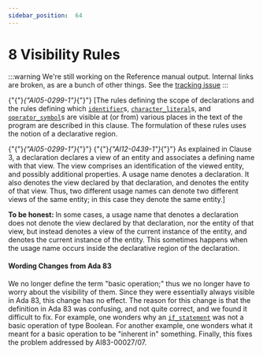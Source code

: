 ---
sidebar_position:  64
---

# 8 Visibility Rules

:::warning
We're still working on the Reference manual output.  Internal links are broken,
as are a bunch of other things.
See the [tracking issue](https://github.com/ada-lang-io/ada-lang-io/issues/20)
:::


<p>{"{"}<em>{"AI05-0299-1"}</em>{"}"} [The rules defining the scope of declarations and the rules defining which <code><a href="./AA-2.3#S0002">identifier</a></code>s, <code><a href="./AA-2.5#S0015">character_literal</a></code>s, and <code><a href="./AA-6.1#S0202">operator_symbol</a></code>s are visible at (or from) various places in the text of the program are described in this clause. The formulation of these rules uses the notion of a declarative region.</p>
<p>{"{"}<em>{"AI05-0299-1"}</em>{"}"} {"{"}<em>{"AI12-0439-1"}</em>{"}"} As explained in Clause 3, a declaration declares a view of an entity and associates a defining name with that view. The view comprises an identification of the viewed entity, and possibly additional properties. A usage name denotes a declaration. It also denotes the view declared by that declaration, and denotes the entity of that view. Thus, two different usage names can denote two different views of the same entity; in this case they denote the same entity.] </p>
<p><strong>To be honest: </strong>In some cases, a usage name that denotes a declaration does not denote the view declared by that declaration, nor the entity of that view, but instead denotes a view of the current instance of the entity, and denotes the current instance of the entity. This sometimes happens when the usage name occurs inside the declarative region of the declaration. </p>

#### Wording Changes from Ada 83

<p>We no longer define the term "basic operation;" thus we no longer have to worry about the visibility of them. Since they were essentially always visible in Ada 83, this change has no effect. The reason for this change is that the definition in Ada 83 was confusing, and not quite correct, and we found it difficult to fix. For example, one wonders why an <code><a href="./AA-5.3#S0175">if_statement</a></code> was not a basic operation of type Boolean. For another example, one wonders what it meant for a basic operation to be "inherent in" something. Finally, this fixes the problem addressed by AI83-00027/07. </p>
